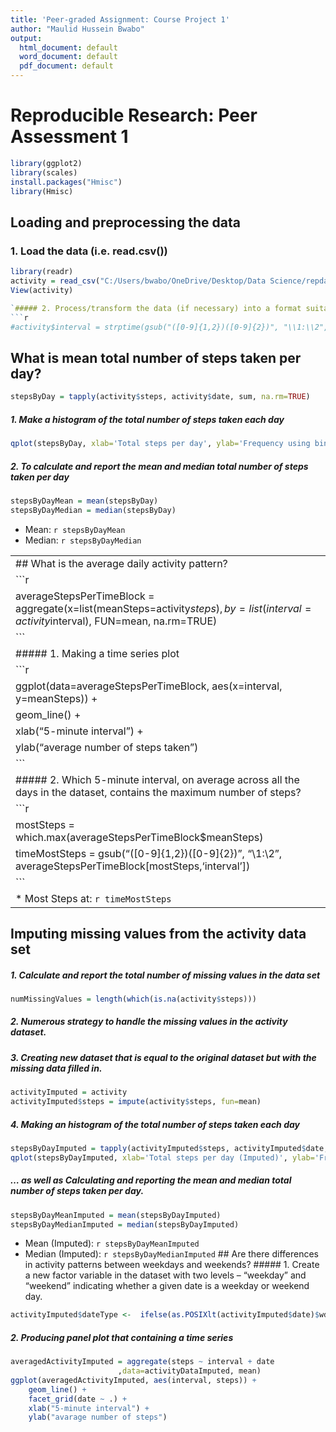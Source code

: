 ```yaml
---
title: 'Peer-graded Assignment: Course Project 1'
author: "Maulid Hussein Bwabo"
output:
  html_document: default
  word_document: default
  pdf_document: default
---
```

# Reproducible Research: Peer Assessment 1
```r
library(ggplot2)
library(scales)
install.packages("Hmisc")
library(Hmisc)
```
## Loading and preprocessing the data
### 1. Load the data (i.e. read.csv())
```r
library(readr)
activity = read_csv("C:/Users/bwabo/OneDrive/Desktop/Data Science/repdata_data_activity/activity.csv")
View(activity)

`##### 2. Process/transform the data (if necessary) into a format suitable for your analysis
```r
#activity$interval = strptime(gsub("([0-9]{1,2})([0-9]{2})", "\\1:\\2", activity$interval), format='%H:%M')
```
## What is mean total number of steps taken per day?
```r
stepsByDay = tapply(activity$steps, activity$date, sum, na.rm=TRUE)
```
##### 1. Make a histogram of the total number of steps taken each day
```r
qplot(stepsByDay, xlab='Total steps per day', ylab='Frequency using binwith 500', binwidth=500)
```
##### 2. To calculate and report the mean and median total number of steps taken per day
```r
stepsByDayMean = mean(stepsByDay)
stepsByDayMedian = median(stepsByDay)
```
* Mean: `r stepsByDayMean`
* Median:  `r stepsByDayMedian`

-----
## What is the average daily activity pattern?
```r
averageStepsPerTimeBlock = aggregate(x=list(meanSteps=activity$steps), by=list(interval=activity$interval), FUN=mean, na.rm=TRUE)
```
##### 1. Making a time series plot
```r
ggplot(data=averageStepsPerTimeBlock, aes(x=interval, y=meanSteps)) +
    geom_line() +
    xlab("5-minute interval") +
    ylab("average number of steps taken") 
```
##### 2. Which 5-minute interval, on average across all the days in the dataset, contains the maximum number of steps?
```r
mostSteps = which.max(averageStepsPerTimeBlock$meanSteps)
timeMostSteps =  gsub("([0-9]{1,2})([0-9]{2})", "\\1:\\2", averageStepsPerTimeBlock[mostSteps,'interval'])
```
* Most Steps at: `r timeMostSteps`
----
## Imputing missing values from the activity data set
##### 1. Calculate and report the total number of missing values in the data set 
```r
numMissingValues = length(which(is.na(activity$steps)))
```
##### 2. Numerous strategy to handle the missing values in the activity dataset.
##### 3. Creating new dataset that is equal to the original dataset but with the missing data filled in.
```r
activityImputed = activity
activityImputed$steps = impute(activity$steps, fun=mean)
```
##### 4. Making an histogram of the total number of steps taken each day 
```r
stepsByDayImputed = tapply(activityImputed$steps, activityImputed$date, sum)
qplot(stepsByDayImputed, xlab='Total steps per day (Imputed)', ylab='Frequency using binwith 500', binwidth=500)
```
##### ... as well as Calculating and reporting the mean and median total number of steps taken per day. 
```r
stepsByDayMeanImputed = mean(stepsByDayImputed)
stepsByDayMedianImputed = median(stepsByDayImputed)
```
* Mean (Imputed): `r stepsByDayMeanImputed`
* Median (Imputed):  `r stepsByDayMedianImputed`
## Are there differences in activity patterns between weekdays and weekends?
##### 1. Create a new factor variable in the dataset with two levels – “weekday” and “weekend” indicating whether a given date is a weekday or weekend day.

```r
activityImputed$dateType <-  ifelse(as.POSIXlt(activityImputed$date)$wday %in% c(0,6), 'weekend', 'weekday')
```
##### 2. Producing panel plot that containing a time series 

```r
averagedActivityImputed = aggregate(steps ~ interval + date
                        ,data=activityDataImputed, mean)
ggplot(averagedActivityImputed, aes(interval, steps)) + 
    geom_line() + 
    facet_grid(date ~ .) +
    xlab("5-minute interval") + 
    ylab("avarage number of steps")
```